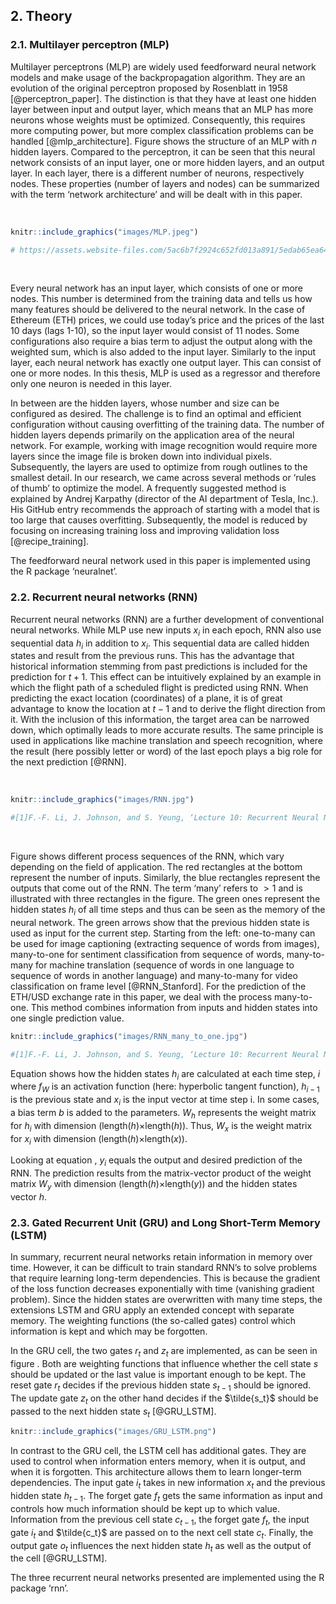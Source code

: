 ## 2. Theory {#theory}
### 2.1. Multilayer perceptron (MLP) {#MLP}

Multilayer perceptrons (MLP) are widely used feedforward neural network models and make usage of the backpropagation algorithm. They are an evolution of the original perceptron proposed by Rosenblatt in 1958 [@perceptron_paper]. The distinction is that they have at least one hidden layer between input and output layer, which means that an MLP has more neurons whose weights must be optimized. Consequently, this requires more computing power, but more complex classification problems can be handled [@mlp_architecture]. Figure \ref{fig:mlp_schema} shows the structure of an MLP with $n$ hidden layers. Compared to the perceptron, it can be seen that this neural network consists of an input layer, one or more hidden layers, and an output layer. In each layer, there is a different number of neurons, respectively nodes. These properties (number of layers and nodes) can be summarized with the term 'network architecture' and will be dealt with in this paper.

&nbsp;

```r
knitr::include_graphics("images/MLP.jpeg")

# https://assets.website-files.com/5ac6b7f2924c652fd013a891/5edab65ea64212da0ad611b7_5d52f096076d2b058e88cf0c_Artificial-neural-network-architecture-ANN-i-h-1-h-2-h-n-o.jpeg
```

&nbsp;

Every neural network has an input layer, which consists of one or more nodes. This number is determined from the training data and tells us how many features should be delivered to the neural network. In the case of Ethereum (ETH) prices, we could use today's price and the prices of the last 10 days (lags 1-10), so the input layer would consist of 11 nodes. Some configurations also require a bias term to adjust the output along with the weighted sum, which is also added to the input layer. Similarly to the input layer, each neural network has exactly one output layer. This can consist of one or more nodes. In this thesis, MLP is used as a regressor and therefore only one neuron is needed in this layer.

In between are the hidden layers, whose number and size can be configured as desired. The challenge is to find an optimal and efficient configuration without causing overfitting of the training data. The number of hidden layers depends primarily on the application area of the neural network. For example, working with image recognition would require more layers since the image file is broken down into individual pixels. Subsequently, the layers are used to optimize from rough outlines to the smallest detail. In our research, we came across several methods or 'rules of thumb' to optimize the model. A frequently suggested method is explained by Andrej Karpathy (director of the AI department of Tesla, Inc.). His GitHub entry recommends the approach of starting with a model that is too large that causes overfitting. Subsequently, the model is reduced by focusing on increasing training loss and improving validation loss [@recipe_training].

The feedforward neural network used in this paper is implemented using the R package 'neuralnet'. 

### 2.2. Recurrent neural networks (RNN) {#RNN}

Recurrent neural networks (RNN) are a further development of conventional neural networks. While MLP use new inputs $x_i$ in each epoch, RNN also use sequential data $h_i$ in addition to $x_i$. This sequential data are called hidden states and result from the previous runs. This has the advantage that historical information stemming from past predictions is included for the prediction for $t+1$. This effect can be intuitively explained by an example in which the flight path of a scheduled flight is predicted using RNN. When predicting the exact location (coordinates) of a plane, it is of great advantage to know the location at $t-1$ and to derive the flight direction from it. With the inclusion of this information, the target area can be narrowed down, which optimally leads to more accurate results. The same principle is used in applications like machine translation and speech recognition, where the result (here possibly letter or word) of the last epoch plays a big role for the next prediction [@RNN].

&nbsp;

```r

knitr::include_graphics("images/RNN.jpg")

#[1]F.-F. Li, J. Johnson, and S. Yeung, ‘Lecture 10: Recurrent Neural Networks’, p. 105.

```

&nbsp;

Figure \ref{fig:RNN} shows different process sequences of the RNN, which vary depending on the field of application. The red rectangles at the bottom represent the number of inputs. Similarly, the blue rectangles represent the outputs that come out of the RNN. The term 'many' refers to $>1$ and is illustrated with three rectangles in the figure. The green ones represent the hidden states $h_i$ of all time steps and thus can be seen as the memory of the neural network. The green arrows show that the previous hidden state is used as input for the current step. Starting from the left: one-to-many can be used for image captioning (extracting sequence of words from images), many-to-one for sentiment classification from sequence of words, many-to-many for machine translation (sequence of words in one language to sequence of words in another language) and many-to-many for video classification on frame level [@RNN_Stanford]. For the prediction of the ETH/USD exchange rate in this paper, we deal with the process many-to-one. This method combines information from inputs and hidden states into one single prediction value.

```r

knitr::include_graphics("images/RNN_many_to_one.jpg")

#[1]F.-F. Li, J. Johnson, and S. Yeung, ‘Lecture 10: Recurrent Neural Networks’, p. 105.

```

```{=tex}
\begin{align} \label{eq:RNN_many_to_one_1}
  h_{i} & = f_{W}(h_{i-1}, x_{i}) \\
  & = \tanh(W_{h}h_{i-1} + W_{x}x_{i} + b) \nonumber 
\end{align}
```

Equation \ref{eq:RNN_many_to_one_1} shows how the hidden states $h_{i}$ are calculated at each time step, $i$ where $f_{W}$ is an activation function (here: hyperbolic tangent function), $h_{i-1}$ is the previous state and $x_i$ is the input vector at time step i. In some cases, a bias term $b$ is added to the parameters. $W_{h}$ represents the weight matrix for $h_{i}$ with dimension (length($h$)$\times$length($h$)). Thus, $W_{x}$ is the weight matrix for $x_{i}$ with dimension (length($h$)$\times$length($x$)).

```{=tex}
\begin{align} \label{eq:RNN_many_to_one_2}
  \hat{y_{i}} = W_{y}h_{i}
\end{align}
```

Looking at equation \ref{eq:RNN_many_to_one_2}, $y_{i}$ equals the output and desired prediction of the RNN. The prediction results from the matrix-vector product of the weight matrix $W_{y}$ with dimension (length($h$)$\times$length($y$)) and the hidden states vector $h$.

\newpage

### 2.3. Gated Recurrent Unit (GRU) and Long Short-Term Memory (LSTM)

In summary, recurrent neural networks retain information in memory over time. However, it can be difficult to train standard RNN's to solve problems that require learning long-term dependencies. This is because the gradient of the loss function decreases exponentially with time (vanishing gradient problem). Since the hidden states are overwritten with many time steps, the extensions LSTM and GRU apply an extended concept with separate memory. The weighting functions (the so-called gates) control which information is kept and which may be forgotten. 

In the GRU cell, the two gates $r_t$ and $z_t$ are implemented, as can be seen in figure \ref{fig:GRU_LSTM}. Both are weighting functions that influence whether the cell state $s$ should be updated or the last value is important enough to be kept. The reset gate $r_t$ decides if the previous hidden state $s_{t-1}$ should be ignored. The update gate $z_t$ on the other hand decides if the $\tilde{s_t}$ should be passed to the next hidden state $s_t$ [@GRU_LSTM].

```r

knitr::include_graphics("images/GRU_LSTM.png")

```
In contrast to the GRU cell, the LSTM cell has additional gates. They are used to control when information enters memory, when it is output, and when it is forgotten. This architecture allows them to learn longer-term dependencies. The input gate $i_t$ takes in new information $x_t$ and the previous hidden state $h_{t-1}$. The forget gate $f_t$ gets the same information as input and controls how much information should be kept up to which value. Information from the previous cell state $c_{t-1}$, the forget gate $f_t$, the input gate $i_t$ and $\tilde{c_t}$ are passed on to the next cell state $c_t$. Finally, the output gate $o_t$ influences the next hidden state $h_t$ as well as the output of the cell [@GRU_LSTM].

The three recurrent neural networks presented are implemented using the R package 'rnn'. 